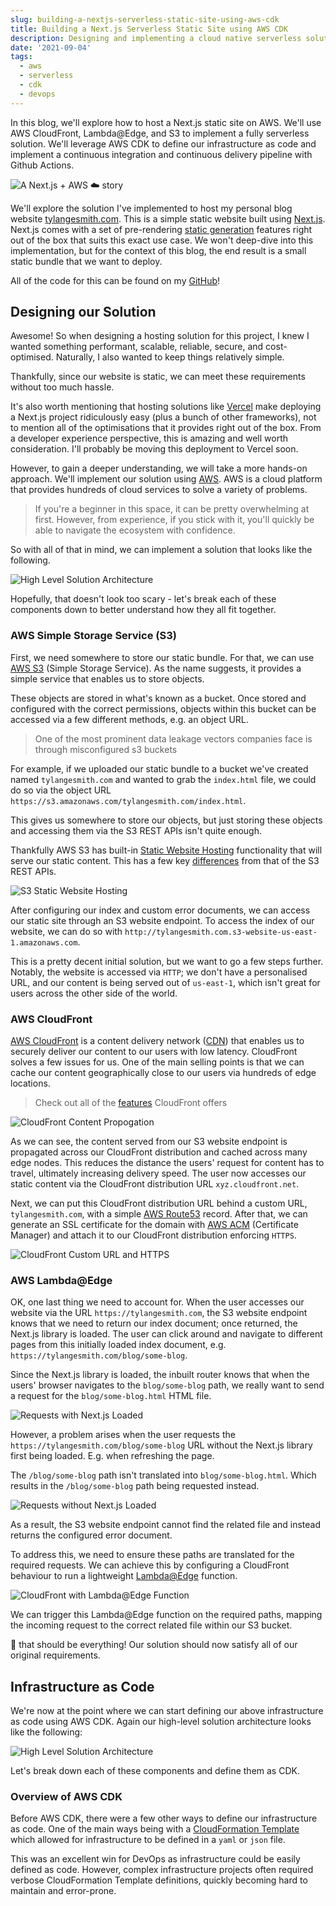 ```yaml
---
slug: building-a-nextjs-serverless-static-site-using-aws-cdk
title: Building a Next.js Serverless Static Site using AWS CDK
description: Designing and implementing a cloud native serverless solution using modern DevOps.
date: '2021-09-04'
tags:
  - aws
  - serverless
  - cdk
  - devops
---
```


<Section>

In this blog, we'll explore how to host a Next.js static site on AWS. We'll use AWS CloudFront, Lambda@Edge, and S3 to implement a fully serverless solution. We'll leverage AWS CDK to define our infrastructure as code and implement a continuous integration and continuous delivery pipeline with Github Actions.

<Image
  source="buildingAServerlessBlogUsingNextjsAndAwsCdk/headerHighQuality.jpg"
  alt="A Next.js + AWS ☁️ story"
/>


We'll explore the solution I've implemented to host my personal blog website [tylangesmith.com](https://tylangesmith.com). This is a simple static website built using [Next.js](https://nextjs.org/). Next.js comes with a set of pre-rendering [static generation](https://nextjs.org/docs/basic-features/pages#static-generation-recommended) features right out of the box that suits this exact use case. We won't deep-dive into this implementation, but for the context of this blog, the end result is a small static bundle that we want to deploy.

All of the code for this can be found on my [GitHub](https://github.com/tylangesmith-organisation/tylangesmith)!

</Section>

<Section>

## Designing our Solution

Awesome! So when designing a hosting solution for this project, I knew I wanted something performant, scalable, reliable, secure, and cost-optimised. Naturally, I also wanted to keep things relatively simple.

Thankfully, since our website is static, we can meet these requirements without too much hassle.

It's also worth mentioning that hosting solutions like [Vercel](https://vercel.com/) make deploying a Next.js project ridiculously easy (plus a bunch of other frameworks), not to mention all of the optimisations that it provides right out of the box. From a developer experience perspective, this is amazing and well worth consideration. I'll probably be moving this deployment to Vercel soon.

However, to gain a deeper understanding, we will take a more hands-on approach. We'll implement our solution using [AWS](https://aws.amazon.com/). AWS is a cloud platform that provides hundreds of cloud services to solve a variety of problems.

> If you're a beginner in this space, it can be pretty overwhelming at first. However, from experience, if you stick with it, you'll quickly be able to navigate the ecosystem with confidence.

So with all of that in mind, we can implement a solution that looks like the following.

<Image
  source="buildingAServerlessBlogUsingNextjsAndAwsCdk/solutionArchitecture.png"
  alt="High Level Solution Architecture"
  label="High Level Solution Architecture"
/>

Hopefully, that doesn't look too scary - let's break each of these components down to better understand how they all fit together.

### AWS Simple Storage Service (S3)

First, we need somewhere to store our static bundle. For that, we can use [AWS S3](https://aws.amazon.com/s3/) (Simple Storage Service). As the name suggests, it provides a simple service that enables us to store objects. 

These objects are stored in what's known as a bucket. Once stored and configured with the correct permissions, objects within this bucket can be accessed via a few different methods, e.g. an object URL.

> One of the most prominent data leakage vectors companies face is through misconfigured s3 buckets

For example, if we uploaded our static bundle to a bucket we've created named `tylangesmith.com` and wanted to grab the `index.html` file, we could do so via the object URL `https://s3.amazonaws.com/tylangesmith.com/index.html`.

This gives us somewhere to store our objects, but just storing these objects and accessing them via the S3 REST APIs isn't quite enough.

Thankfully AWS S3 has built-in [Static Website Hosting](https://docs.aws.amazon.com/AmazonS3/latest/userguide/WebsiteHosting.html) functionality that will serve our static content. This has a few key [differences](https://docs.aws.amazon.com/AmazonS3/latest/userguide/WebsiteEndpoints.html#WebsiteRestEndpointDiff) from that of the S3 REST APIs.

<Image
  source="buildingAServerlessBlogUsingNextjsAndAwsCdk/s3StaticWebsiteHosting.png"
  alt="S3 Static Website Hosting"
  label="S3 Static Website Hosting"
/>

After configuring our index and custom error documents, we can access our static site through an S3 website endpoint. To access the index of our website, we can do so with `http://tylangesmith.com.s3-website-us-east-1.amazonaws.com`.

This is a pretty decent initial solution, but we want to go a few steps further. Notably, the website is accessed via `HTTP`; we don't have a personalised URL, and our content is being served out of `us-east-1`, which isn't great for users across the other side of the world.

### AWS CloudFront

[AWS CloudFront](https://aws.amazon.com/cloudfront/) is a content delivery network ([CDN](https://en.wikipedia.org/wiki/Content_delivery_network)) that enables us to securely deliver our content to our users with low latency. CloudFront solves a few issues for us. One of the main selling points is that we can cache our content geographically close to our users via hundreds of edge locations.

> Check out all of the [features](https://aws.amazon.com/cloudfront/features/) CloudFront offers

<Image
  source="buildingAServerlessBlogUsingNextjsAndAwsCdk/cloudFrontPropogation.png"
  alt="CloudFront Content Propogation"
  label="CloudFront Content Propogation"
/>

As we can see, the content served from our S3 website endpoint is propagated across our CloudFront distribution and cached across many edge nodes. This reduces the distance the users' request for content has to travel, ultimately increasing delivery speed. The user now accesses our static content via the CloudFront distribution URL `xyz.cloudfront.net`.

Next, we can put this CloudFront distribution URL behind a custom URL, `tylangesmith.com`, with a simple [AWS Route53](https://aws.amazon.com/route53/) record. After that, we can generate an SSL certificate for the domain with [AWS ACM](https://aws.amazon.com/certificate-manager/) (Certificate Manager) and attach it to our CloudFront distribution enforcing `HTTPS`.

<Image
  source="buildingAServerlessBlogUsingNextjsAndAwsCdk/cloudFrontURLAndHttps.png"
  alt="CloudFront Custom URL and HTTPS"
  label="CloudFront Custom URL and HTTPS"
/>

### AWS Lambda@Edge

OK, one last thing we need to account for. When the user accesses our website via the URL `https://tylangesmith.com`, the S3 website endpoint knows that we need to return our index document; once returned, the Next.js library is loaded. The user can click around and navigate to different pages from this initially loaded index document, e.g. `https://tylangesmith.com/blog/some-blog`.

Since the Next.js library is loaded, the inbuilt router knows that when the users' browser navigates to the `blog/some-blog` path, we really want to send a request for the `blog/some-blog.html` HTML file.

<Image
  source="buildingAServerlessBlogUsingNextjsAndAwsCdk/nextjsRouterLoaded.png"
  alt="Requests with Next.js Loaded"
  label="Requests with Next.js Loaded"
/>

However, a problem arises when the user requests the `https://tylangesmith.com/blog/some-blog` URL without the Next.js library first being loaded. E.g. when refreshing the page.

The `/blog/some-blog` path isn't translated into `blog/some-blog.html`. Which results in the `/blog/some-blog` path being requested instead.

<Image
  source="buildingAServerlessBlogUsingNextjsAndAwsCdk/nextjsRouterNotLoaded.png"
  alt="Requests without Next.js Loaded"
  label="Requests without Next.js Loaded"
/>

As a result, the S3 website endpoint cannot find the related file and instead returns the configured error document.

To address this, we need to ensure these paths are translated for the required requests. We can achieve this by configuring a CloudFront behaviour to run a lightweight [Lambda@Edge](https://aws.amazon.com/lambda/edge/) function.

<Image
  source="buildingAServerlessBlogUsingNextjsAndAwsCdk/lambda@edgeFunction.png"
  alt="CloudFront with Lambda@Edge Function"
  label="CloudFront with Lambda@Edge Function"
/>

We can trigger this Lambda@Edge function on the required paths, mapping the incoming request to the correct related file within our S3 bucket.

🎉 that should be everything! Our solution should now satisfy all of our original requirements.

</Section>

<Section>

## Infrastructure as Code

We're now at the point where we can start defining our above infrastructure as code using AWS CDK. Again our high-level solution architecture looks like the following:

<Image
  source="buildingAServerlessBlogUsingNextjsAndAwsCdk/solutionArchitecture.png"
  alt="High Level Solution Architecture"
  label="High Level Solution Architecture"
/>

Let's break down each of these components and define them as CDK.

### Overview of AWS CDK

Before AWS CDK, there were a few other ways to define our infrastructure as code. One of the main ways being with a [CloudFormation Template](https://docs.aws.amazon.com/AWSCloudFormation/latest/UserGuide/gettingstarted.templatebasics.html#gettingstarted.templatebasics.what) which allowed for infrastructure to be defined in a `yaml` or `json` file. 

This was an excellent win for DevOps as infrastructure could be easily defined as code. However, complex infrastructure projects often required verbose CloudFormation Template definitions, quickly becoming hard to maintain and error-prone.


</Section>
